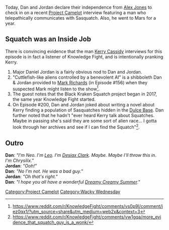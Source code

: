{{Episode|title=For Squatch, There Are No Heroes|caption=[https://knowledgefight.libsyn.com/698-for-squatch-there-are-no-heroes Listen to this episode on Libsyn]|episodeNumber=698|length=01:31:20|airDate=July 3, 2022|episodeType=[[Project Camelot]]|previousEpisode=[[697: June 29, 2022]]|nextEpisode=[[699: July 4-5, 2022]]}}{{Stub}}

Today, Dan and Jordan declare their independence from [[Alex Jones]] to check in on a recent [[Project Camelot]] interview featuring a man who telepathically communicates with Sasquatch. Also, he went to Mars for a year.

== Squatch was an Inside Job ==
There is convincing evidence that the man [[Kerry Cassidy]] interviews for this episode is in fact a listener of Knowledge Fight, and is intentionally pranking Kerry.

# Major Daniel Jordan is a fairly obvious nod  to Dan and Jordan.
# "Cuttlefish-like aliens controlled by a benevolent AI" is a shibboleth Dan & Jordan provided to [[Mark Richards]] (in Episode #156) when they suspected Mark might listen to the show<ref>https://www.reddit.com/r/KnowledgeFight/comments/vs0p9l/comment/iez0qx1/?utm_source=share&utm_medium=web2x&context=3</ref>.
#The guest notes that the Black Kraken Squatch project began in 2017, the same year Knowledge Fight started.
#On Episode #200, Dan and Jordan joked about writing a novel about Kerry finding a population of Sasquatches hidden in the [https://en.wikipedia.org/wiki/Dulce_Base Dulce Base]. Dan further noted that he hadn't "ever heard Kerry talk about Squatches. Maybe in passing she's said they are some sort of alien race... I gotta look through her archives and see if I can find the Squatch"<ref>https://www.reddit.com/r/KnowledgeFight/comments/vw1gqa/more_evidence_that_squatch_guy_is_a_wonk/</ref>.

==Outro==
'''Dan''': ''"I'm Neo. I'm [[leo Zagami|Leo]]. I'm [[Desiax Clark]]. Maybe. Maybe I'll throw this in. I'm Chrysilix."''<br>
'''Jordan''': ''"Ooh!"''<br>
'''Dan''': ''"No I'm not. He was a bad guy."''<br>
'''Jordan''': ''"Oh that's right."''<br>
'''Dan''': ''"I hope you all have a wonderful [[Dreamy Creamy Summer]]."''

[[Category:Project Camelot]]
[[Category:Wacky Wednesday]]